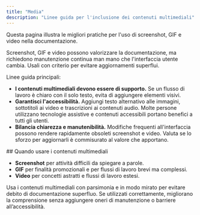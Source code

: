 ```yaml
---
title: "Media"
description: "Linee guida per l'inclusione dei contenuti multimediali"
---
```


<Tip>
  Questa pagina illustra le migliori pratiche per l'uso di screenshot, GIF e video nella documentazione.
</Tip>

Screenshot, GIF e video possono valorizzare la documentazione, ma richiedono manutenzione continua man mano che l'interfaccia utente cambia. Usali con criterio per evitare aggiornamenti superflui.

Linee guida principali:

- **I contenuti multimediali devono essere di supporto.** Se un flusso di lavoro è chiaro con il solo testo, evita di aggiungere elementi visivi.
- **Garantisci l'accessibilità.** Aggiungi testo alternativo alle immagini, sottotitoli ai video e trascrizioni ai contenuti audio. Molte persone utilizzano tecnologie assistive e contenuti accessibili portano benefici a tutti gli utenti.
- **Bilancia chiarezza e manutenibilità.** Modifiche frequenti all'interfaccia possono rendere rapidamente obsoleti screenshot e video. Valuta se lo sforzo per aggiornarli è commisurato al valore che apportano.

<div id="when-to-use-media">
  ## Quando usare i contenuti multimediali
</div>

* **Screenshot** per attività difficili da spiegare a parole.
* **GIF** per finalità promozionali e per flussi di lavoro brevi ma complessi.
* **Video** per concetti astratti e flussi di lavoro estesi.

Usa i contenuti multimediali con parsimonia e in modo mirato per evitare debito di documentazione superfluo. Se utilizzati correttamente, migliorano la comprensione senza aggiungere oneri di manutenzione o barriere all’accessibilità.